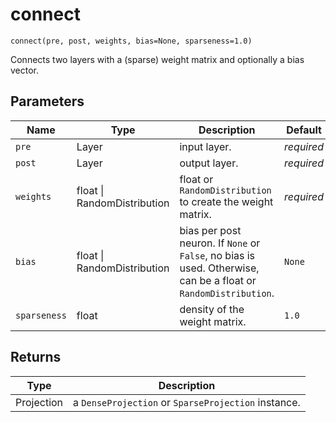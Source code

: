 # connect { #water_tank.connect }

`connect(pre, post, weights, bias=None, sparseness=1.0)`

Connects two layers with a (sparse) weight matrix and optionally a bias vector. 

## Parameters

| Name         | Type                        | Description                                                                                                     | Default    |
|--------------|-----------------------------|-----------------------------------------------------------------------------------------------------------------|------------|
| `pre`        | Layer                       | input layer.                                                                                                    | _required_ |
| `post`       | Layer                       | output layer.                                                                                                   | _required_ |
| `weights`    | float \| RandomDistribution | float or `RandomDistribution` to create the weight matrix.                                                      | _required_ |
| `bias`       | float \| RandomDistribution | bias per post neuron. If `None` or `False`, no bias is used. Otherwise, can be a float or `RandomDistribution`. | `None`     |
| `sparseness` | float                       | density of the weight matrix.                                                                                   | `1.0`      |

## Returns

| Type       | Description                                         |
|------------|-----------------------------------------------------|
| Projection | a `DenseProjection` or `SparseProjection` instance. |